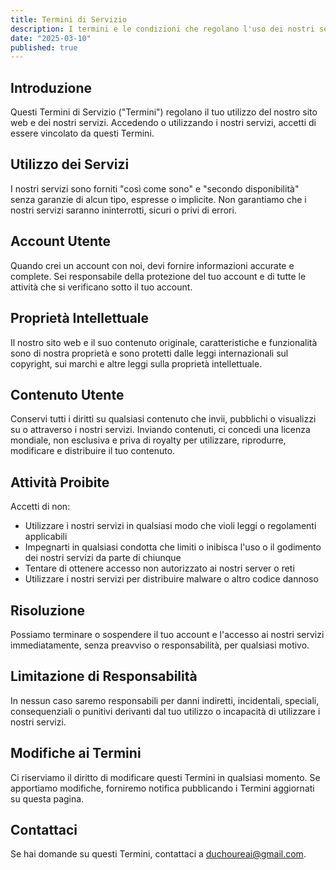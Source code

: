```yaml
---
title: Termini di Servizio
description: I termini e le condizioni che regolano l'uso dei nostri servizi
date: "2025-03-10"
published: true
---
```


## Introduzione

Questi Termini di Servizio ("Termini") regolano il tuo utilizzo del nostro sito web e dei nostri servizi. Accedendo o utilizzando i nostri servizi, accetti di essere vincolato da questi Termini.

## Utilizzo dei Servizi

I nostri servizi sono forniti "così come sono" e "secondo disponibilità" senza garanzie di alcun tipo, espresse o implicite. Non garantiamo che i nostri servizi saranno ininterrotti, sicuri o privi di errori.

## Account Utente

Quando crei un account con noi, devi fornire informazioni accurate e complete. Sei responsabile della protezione del tuo account e di tutte le attività che si verificano sotto il tuo account.

## Proprietà Intellettuale

Il nostro sito web e il suo contenuto originale, caratteristiche e funzionalità sono di nostra proprietà e sono protetti dalle leggi internazionali sul copyright, sui marchi e altre leggi sulla proprietà intellettuale.

## Contenuto Utente

Conservi tutti i diritti su qualsiasi contenuto che invii, pubblichi o visualizzi su o attraverso i nostri servizi. Inviando contenuti, ci concedi una licenza mondiale, non esclusiva e priva di royalty per utilizzare, riprodurre, modificare e distribuire il tuo contenuto.

## Attività Proibite

Accetti di non:

- Utilizzare i nostri servizi in qualsiasi modo che violi leggi o regolamenti applicabili
- Impegnarti in qualsiasi condotta che limiti o inibisca l'uso o il godimento dei nostri servizi da parte di chiunque
- Tentare di ottenere accesso non autorizzato ai nostri server o reti
- Utilizzare i nostri servizi per distribuire malware o altro codice dannoso

## Risoluzione

Possiamo terminare o sospendere il tuo account e l'accesso ai nostri servizi immediatamente, senza preavviso o responsabilità, per qualsiasi motivo.

## Limitazione di Responsabilità

In nessun caso saremo responsabili per danni indiretti, incidentali, speciali, consequenziali o punitivi derivanti dal tuo utilizzo o incapacità di utilizzare i nostri servizi.

## Modifiche ai Termini

Ci riserviamo il diritto di modificare questi Termini in qualsiasi momento. Se apportiamo modifiche, forniremo notifica pubblicando i Termini aggiornati su questa pagina.

## Contattaci

Se hai domande su questi Termini, contattaci a duchoureai@gmail.com.
